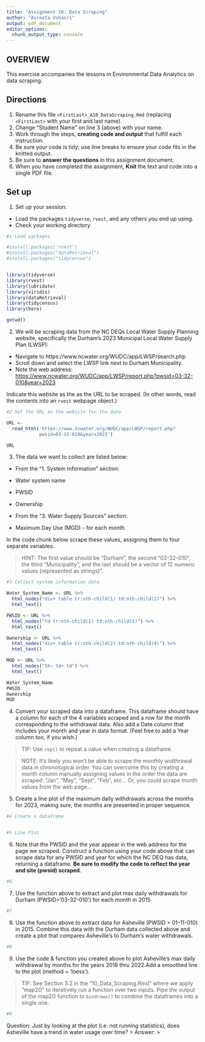 ```yaml
---
title: "Assignment 10: Data Scraping"
author: "Asreeta Ushasri"
output: pdf_document
editor_options: 
  chunk_output_type: console
---
```


## OVERVIEW

This exercise accompanies the lessons in Environmental Data Analytics on data scraping. 

## Directions
1. Rename this file `<FirstLast>_A10_DataScraping.Rmd` (replacing `<FirstLast>` with your first and last name).
2. Change "Student Name" on line 3 (above) with your name.
3. Work through the steps, **creating code and output** that fulfill each instruction.
4. Be sure your code is tidy; use line breaks to ensure your code fits in the knitted output.
5. Be sure to **answer the questions** in this assignment document.
6. When you have completed the assignment, **Knit** the text and code into a single PDF file.


## Set up 
1. Set up your session:

* Load the packages `tidyverse`, `rvest`, and any others you end up using.
* Check your working directory

```r
#1 Load packages

#install.packages('rvest')
#install.packages("dataRetrieval")
#install.packages("tidycensus")


library(tidyverse)
library(rvest)
library(lubridate)
library(viridis)
library(dataRetrieval)
library(tidycensus)
library(here)

getwd()

```

2. We will be scraping data from the NC DEQs Local Water Supply Planning website, specifically the Durham's 2023 Municipal Local Water Supply Plan (LWSP): 
 * Navigate to https://www.ncwater.org/WUDC/app/LWSP/search.php
 * Scroll down and select the LWSP link next to Durham Municipality. 
 * Note the web address: <https://www.ncwater.org/WUDC/app/LWSP/report.php?pwsid=03-32-010&year=2023>
 
Indicate this website as the as the URL to be scraped. (In other words, read the contents into an `rvest` webpage object.)

```r
#2 Set the URL as the website for the data

URL <-
  read_html('https://www.ncwater.org/WUDC/app/LWSP/report.php?
            pwsid=03-32-010&year=2023')

URL

```

3. The data we want to collect are listed below:

* From the "1. System Information" section:
 * Water system name
 * PWSID
 * Ownership
 
* From the "3. Water Supply Sources" section:
 * Maximum Day Use (MGD) - for each month

In the code chunk below scrape these values, assigning them to four separate variables.

>HINT: The first value should be "Durham", the second "03-32-010", the third "Municipality", and the last should be a vector of 12 numeric values (represented as strings)".

```r
#3 Collect system information data

Water_System_Name <- URL %>% 
  html_nodes("div+ table tr:nth-child(1) td:nth-child(2)") %>% 
  html_text()

PWSID <- URL %>% 
  html_nodes("td tr:nth-child(1) td:nth-child(5)") %>% 
  html_text()

Ownership <- URL %>% 
  html_nodes("div+ table tr:nth-child(2) td:nth-child(4)") %>% 
  html_text()

MGD <- URL %>% 
  html_nodes("th~ td+ td") %>% 
  html_text()

Water_System_Name
PWSID
Ownership
MGD

```


4. Convert your scraped data into a dataframe. This dataframe should have a column for each of the 4 variables scraped and a row for the month corresponding to the withdrawal data. Also add a Date column that includes your month and year in data format. (Feel free to add a Year column too, if you wish.)

>TIP: Use `rep()` to repeat a value when creating a dataframe.

>NOTE: It's likely you won't be able to scrape the monthly widthrawal data in chronological order. You can overcome this by creating a month column manually assigning values in the order the data are scraped: "Jan", "May", "Sept", "Feb", etc... Or, you could scrape month values from the web page...

5. Create a line plot of the maximum daily withdrawals across the months for 2023, making sure, the months are presented in proper sequence.

```r
#4 Create a dataframe


#5 Line Plot


```

6. Note that the PWSID and the year appear in the web address for the page we scraped. Construct a function using your code above that can scrape data for any PWSID and year for which the NC DEQ has data, returning a dataframe.
**Be sure to modify the code to reflect the year and site (pwsid) scraped**.

```r
#6. 


```

7. Use the function above to extract and plot max daily withdrawals for Durham (PWSID='03-32-010') for each month in 2015

```r
#7 


```

8. Use the function above to extract data for Asheville (PWSID = 01-11-010) in 2015. Combine this data with the Durham data collected above and create a plot that compares Asheville's to Durham's water withdrawals.

```r
#8 


```


9. Use the code & function you created above to plot Asheville's max daily withdrawal by months for the years 2018 thru 2022.Add a smoothed line to the plot (method = 'loess').

> TIP: See Section 3.2 in the "10_Data_Scraping.Rmd" where we apply "map2()" to iteratively run a function over two inputs. Pipe the output of the map2() function to `bindrows()` to combine the dataframes into a single one. 

```r
#9 


```

Question: Just by looking at the plot (i.e. not running statistics), does Asheville have a trend in water usage over time?
> Answer:
>
